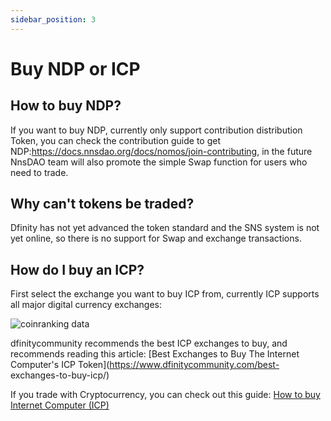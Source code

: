 ```yaml
---
sidebar_position: 3
---
```


# Buy NDP or ICP

## How to buy NDP?

If you want to buy NDP, currently only support contribution distribution Token, you can check the contribution guide to get NDP:https://docs.nnsdao.org/docs/nomos/join-contributing, in the future NnsDAO team will also promote the simple Swap function for users who need to trade.

## Why can't tokens be traded?

Dfinity has not yet advanced the token standard and the SNS system is not yet online, so there is no support for Swap and exchange transactions.

## How do I buy an ICP?

First select the exchange you want to buy ICP from, currently ICP supports all major digital currency exchanges:

![coinranking data](https://docs.icmarket.app/img/media/16486337629778/16486340879420.jpg)

dfinitycommunity recommends the best ICP exchanges to buy, and recommends reading this article: [Best Exchanges to Buy The Internet Computer's ICP Token](https://www.dfinitycommunity.com/best- exchanges-to-buy-icp/)

If you trade with Cryptocurrency, you can check out this guide: [How to buy Internet Computer (ICP)](https://www.binance.com/en/how-to-buy/internet-computer)
